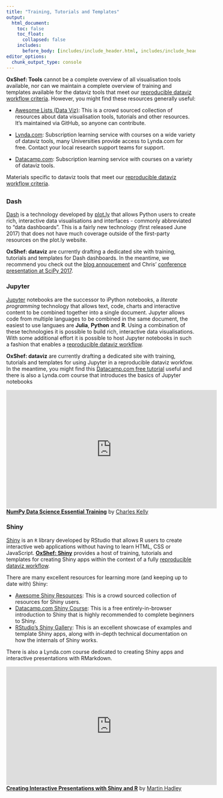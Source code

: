 ```yaml
---
title: "Training, Tutorials and Templates"
output:
  html_document:
    toc: false
    toc_float:
      collapsed: false
    includes:
      before_body: [includes/include_header.html, includes/include_header_navpage.html]
editor_options: 
  chunk_output_type: console
---
```



**OxShef: Tools** cannot be a complete overview of all visualisation tools available, nor can we maintain a complete overview of training and templates available for the dataviz tools that meet our [reproducible dataviz workflow criteria](https://oxshef-tools.netlify.com/reproducible-dataviz-workflow.html). However, you might find these resources generally useful:

- [Awesome Lists (Data Viz)](https://github.com/sindresorhus/awesome): This is a crowd sourced collection of resources about data visualisation tools, tutorials and other resources. It's maintained via GitHub, so anyone can contribute.

- [Lynda.com](https://Lynda.com): Subscription learning service with courses on a wide variety of dataviz tools, many Universities provide access to Lynda.com for free. Contact your local research support teams for support.

- [Datacamp.com](https://datacamp.com): Subscription learning service with courses on a variety of dataviz tools.

Materials specific to dataviz tools that meet our [reproducible dataviz workflow criteria](https://oxshef-tools.netlify.com/reproducible-dataviz-workflow.html).

##  {.tabset}

### Dash

[Dash](https://plot.ly/products/dash/) is a technology developed by [plot.ly](http://plot.ly) that allows Python users to create rich, interactive data visualisations and interfaces - commonly abbreviated to "data dashboards". This is a fairly new technology (first released June 2017) that does not have much coverage outside of the first-party resources on the plot.ly website.

**OxShef: dataviz** are currently drafting a dedicated site with training, tutorials and templates for Dash dashboards. In the meantime, we recommend you check out the [blog annoucement](https://medium.com/@plotlygraphs/introducing-dash-5ecf7191b503) and Chris' [conference presentation at SciPy 2017](https://youtu.be/sea2K4AuPOk).

### Jupyter

[Jupyter](jupyter.org) notebooks are the successor to iPython notebooks, a *literate programming* technology that allows text, code, charts and interactive content to be combined together into a single document. Jupyter allows code from multiple languages to be combined in the same document, the easiest to use languaes are **Julia**, **Python** and **R**. Using a combination of these technologies it is possible to build rich, interactive data visualisations. With some additional effort it is possible to host Jupyter notebooks in such a fashion that enables a [reproducible dataviz workflow](https://oxshef-tools.netlify.com/reproducible-dataviz-workflow.html).

**OxShef: dataviz** are currently drafting a dedicated site with training, tutorials and templates for using Jupyter in a reproducible dataviz workfow. In the meantime, you might find this [Datacamp.com free tutorial](https://www.datacamp.com/community/tutorials/tutorial-jupyter-notebook) useful and there is also a Lynda.com course that introduces the basics of Jupyter notebooks

<iframe width='560' height='315' src='https://www.lynda.com/player/embed/543336?fs=3&w=560&h=315&ps=paused&utm_medium=referral&utm_source=embed+video&utm_campaign=ldc-website&utm_content=vid-543336' mozallowfullscreen='true' webkitallowfullscreen='true' allowfullscreen='true' frameborder='0'></iframe><div style="margin-bottom:10px"><strong><a href="https://www.lynda.com/NumPy-tutorials/NumPy-Data-Science-Essential-Training/508873-2.html" title="Learn how to use NumPy, Python, and Jupyter Notebook for numerical, scientific, and statistical programming as you build your analytics, machine learning, and data science skills.">NumPy Data Science Essential Training</a></strong> by <a href="https://www.lynda.com/author/1705401">Charles Kelly</a></div>

### Shiny

[Shiny](shiny.rstudio.com) is an `R` library developed by RStudio that allows R users to create interactive web applications without having to learn HTML, CSS or JavaScript. [**OxShef: Shiny**](https://oxshef-shiny.netlify.com) provides a host of training, tutorials and templates for creating Shiny apps within the context of a fully [reproducible dataviz workflow](https://oxshef-tools.netlify.com/reproducible-dataviz-workflow.html).

There are many excellent resources for learning more (and keeping up to date with) Shiny:

- [Awesome Shiny Resources](https://github.com/grabear/awesome-rshiny): This is a crowd sourced collection of resources for Shiny users.
- [Datacamp.com Shiny Course](https://www.datacamp.com/courses/building-web-applications-in-r-with-shiny): This is a free entirely-in-browser introduction to Shiny that is highly recommended to complete beginners to Shiny.
- [RStudio's Shiny Gallery](shiny.rstudio.com/gallery/): This is an excellent showcase of examples and template Shiny apps, along with in-depth technical documentation on how the internals of Shiny works.

There is also a Lynda.com course dedicated to creating Shiny apps and interactive presentations with RMarkdown.

<iframe width='560' height='315' src='https://www.lynda.com/player/embed/490016?fs=3&w=560&h=315&ps=paused&utm_medium=referral&utm_source=embed+video&utm_campaign=ldc-website&utm_content=vid-490016' mozallowfullscreen='true' webkitallowfullscreen='true' allowfullscreen='true' frameborder='0'></iframe><div style="margin-bottom:10px"><strong><a href="https://www.lynda.com/RStudio-tutorials/Creating-Interactive-Presentations-Shiny-R/452087-2.html" title="Make the results of big data analysis more compelling and clear. Learn how to create interactive presentations and dashboards with RStudio and Shiny.">Creating Interactive Presentations with Shiny and R</a></strong> by <a href="https://www.lynda.com/author/4174500">Martin Hadley</a></div>



